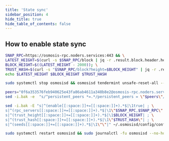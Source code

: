 ```yaml
---
title: 'State sync'
sidebar_position: 4
hide_title: true
hide_table_of_contents: false
---
```



<PageTitle
  iconUrl="img/osmosis-icon.svg"
  title="State sync"
  chainId="osmosis-1"
  version="v29.0.0"
/>

## How to enable state sync

```bash
SNAP_RPC=https://osmosis-rpc.noders.services:443 && \
LATEST_HEIGHT=$(curl -s $SNAP_RPC/block | jq -r .result.block.header.height); \
BLOCK_HEIGHT=$((LATEST_HEIGHT - 2000)); \
TRUST_HASH=$(curl -s "$SNAP_RPC/block?height=$BLOCK_HEIGHT" | jq -r .result.block_id.hash) && \
echo $LATEST_HEIGHT $BLOCK_HEIGHT $TRUST_HASH
```

```bash
sudo systemctl stop osmosisd && osmosisd tendermint unsafe-reset-all --home ~/.osmosisd --keep-addr-book
```

```bash
peers="0f6a353576feb940625e43fa86ab4611a348b8e2@osmosis-rpc.noders.services:12556"
sed -i.bak -e  "s/^persistent_peers *=.*/persistent_peers = \"$peers\"/" ~/.osmosisd/config/config.toml
```

```bash
sed -i.bak -E "s|^(enable[[:space:]]+=[[:space:]]+).*$|\1true| ; \
s|^(rpc_servers[[:space:]]+=[[:space:]]+).*$|\1\"$SNAP_RPC,$SNAP_RPC\"| ; \
s|^(trust_height[[:space:]]+=[[:space:]]+).*$|\1$BLOCK_HEIGHT| ; \
s|^(trust_hash[[:space:]]+=[[:space:]]+).*$|\1\"$TRUST_HASH\"| ; \
s|^(seeds[[:space:]]+=[[:space:]]+).*$|\1\"\"|" ~/.osmosisd/config/config.toml
```

```bash
sudo systemctl restart osmosisd && sudo journalctl -fu osmosisd --no-hostname -o cat
```
